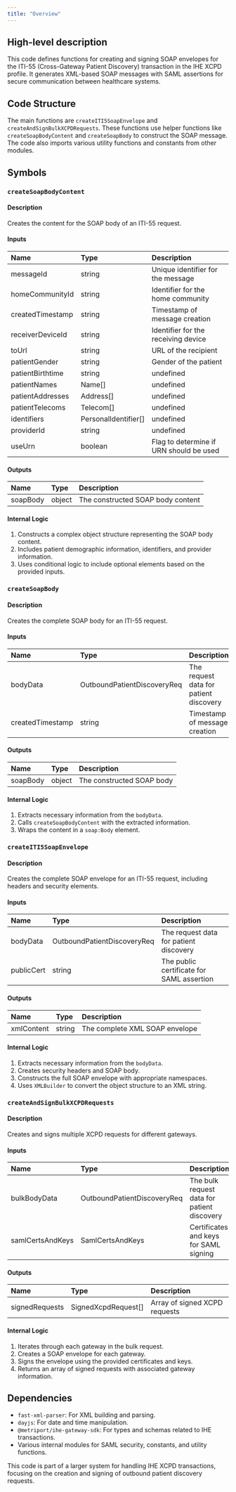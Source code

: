 ```yaml
---
title: "Overview"
---
```


## High-level description
This code defines functions for creating and signing SOAP envelopes for the ITI-55 (Cross-Gateway Patient Discovery) transaction in the IHE XCPD profile. It generates XML-based SOAP messages with SAML assertions for secure communication between healthcare systems.

## Code Structure
The main functions are `createITI5SoapEnvelope` and `createAndSignBulkXCPDRequests`. These functions use helper functions like `createSoapBodyContent` and `createSoapBody` to construct the SOAP message. The code also imports various utility functions and constants from other modules.

## Symbols

### `createSoapBodyContent`
#### Description
Creates the content for the SOAP body of an ITI-55 request.

#### Inputs
| Name | Type | Description |
|:-----|:-----|:------------|
| messageId | string | Unique identifier for the message |
| homeCommunityId | string | Identifier for the home community |
| createdTimestamp | string | Timestamp of message creation |
| receiverDeviceId | string | Identifier for the receiving device |
| toUrl | string | URL of the recipient |
| patientGender | string | Gender of the patient |
| patientBirthtime | string | undefined | Birth date of the patient |
| patientNames | Name[] | undefined | Names of the patient |
| patientAddresses | Address[] | undefined | Addresses of the patient |
| patientTelecoms | Telecom[] | undefined | Telecom information of the patient |
| identifiers | PersonalIdentifier[] | undefined | Personal identifiers of the patient |
| providerId | string | undefined | Identifier of the provider |
| useUrn | boolean | Flag to determine if URN should be used |

#### Outputs
| Name | Type | Description |
|:-----|:-----|:------------|
| soapBody | object | The constructed SOAP body content |

#### Internal Logic
1. Constructs a complex object structure representing the SOAP body content.
2. Includes patient demographic information, identifiers, and provider information.
3. Uses conditional logic to include optional elements based on the provided inputs.

### `createSoapBody`
#### Description
Creates the complete SOAP body for an ITI-55 request.

#### Inputs
| Name | Type | Description |
|:-----|:-----|:------------|
| bodyData | OutboundPatientDiscoveryReq | The request data for patient discovery |
| createdTimestamp | string | Timestamp of message creation |

#### Outputs
| Name | Type | Description |
|:-----|:-----|:------------|
| soapBody | object | The constructed SOAP body |

#### Internal Logic
1. Extracts necessary information from the `bodyData`.
2. Calls `createSoapBodyContent` with the extracted information.
3. Wraps the content in a `soap:Body` element.

### `createITI5SoapEnvelope`
#### Description
Creates the complete SOAP envelope for an ITI-55 request, including headers and security elements.

#### Inputs
| Name | Type | Description |
|:-----|:-----|:------------|
| bodyData | OutboundPatientDiscoveryReq | The request data for patient discovery |
| publicCert | string | The public certificate for SAML assertion |

#### Outputs
| Name | Type | Description |
|:-----|:-----|:------------|
| xmlContent | string | The complete XML SOAP envelope |

#### Internal Logic
1. Extracts necessary information from the `bodyData`.
2. Creates security headers and SOAP body.
3. Constructs the full SOAP envelope with appropriate namespaces.
4. Uses `XMLBuilder` to convert the object structure to an XML string.

### `createAndSignBulkXCPDRequests`
#### Description
Creates and signs multiple XCPD requests for different gateways.

#### Inputs
| Name | Type | Description |
|:-----|:-----|:------------|
| bulkBodyData | OutboundPatientDiscoveryReq | The bulk request data for patient discovery |
| samlCertsAndKeys | SamlCertsAndKeys | Certificates and keys for SAML signing |

#### Outputs
| Name | Type | Description |
|:-----|:-----|:------------|
| signedRequests | SignedXcpdRequest[] | Array of signed XCPD requests |

#### Internal Logic
1. Iterates through each gateway in the bulk request.
2. Creates a SOAP envelope for each gateway.
3. Signs the envelope using the provided certificates and keys.
4. Returns an array of signed requests with associated gateway information.

## Dependencies
- `fast-xml-parser`: For XML building and parsing.
- `dayjs`: For date and time manipulation.
- `@metriport/ihe-gateway-sdk`: For types and schemas related to IHE transactions.
- Various internal modules for SAML security, constants, and utility functions.

This code is part of a larger system for handling IHE XCPD transactions, focusing on the creation and signing of outbound patient discovery requests.